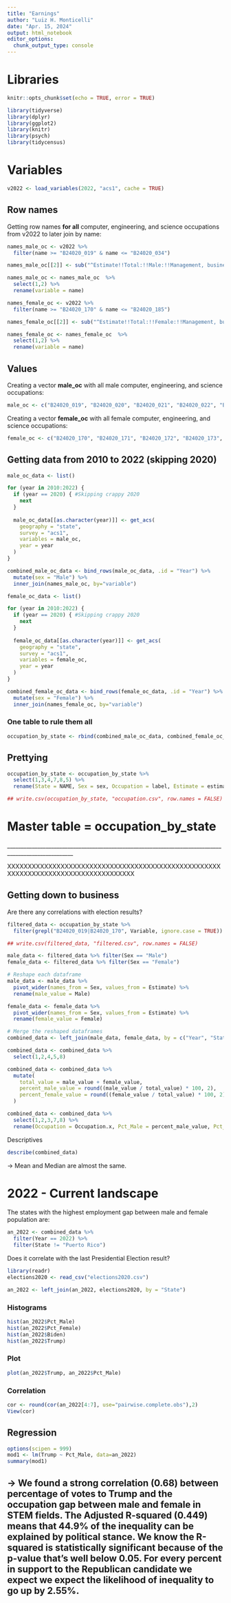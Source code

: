 ```yaml
---
title: "Earnings"
author: "Luiz H. Monticelli"
date: "Apr. 15, 2024"
output: html_notebook
editor_options: 
  chunk_output_type: console
---
```


# Libraries

```r
knitr::opts_chunk$set(echo = TRUE, error = TRUE)
```

```r
library(tidyverse) 
library(dplyr) 
library(ggplot2) 
library(knitr) 
library(psych)
library(tidycensus)
```

# Variables

```r
v2022 <- load_variables(2022, "acs1", cache = TRUE)
```

## Row names

Getting row names **for all** computer, engineering, and science occupations from v2022 to later join by name:

```r
names_male_oc <- v2022 %>%
  filter(name >= "B24020_019" & name <= "B24020_034")

names_male_oc[[2]] <- sub("^Estimate!!Total:!!Male:!!Management, business, science, and arts occupations:!!", "", names_male_oc[[2]])

names_male_oc <- names_male_oc  %>% 
  select(1,2) %>%
  rename(variable = name)
```

```r
names_female_oc <- v2022 %>%
  filter(name >= "B24020_170" & name <= "B24020_185")

names_female_oc[[2]] <- sub("^Estimate!!Total:!!Female:!!Management, business, science, and arts occupations:!!", "", names_female_oc[[2]])

names_female_oc <- names_female_oc  %>% 
  select(1,2) %>%
  rename(variable = name)
```

## Values

Creating a vector **male_oc** with all male computer, engineering, and science occupations:

```r
male_oc <- c("B24020_019", "B24020_020", "B24020_021", "B24020_022", "B24020_023", "B24020_024", "B24020_025", "B24020_026", "B24020_027", "B24020_028", "B24020_029", "B24020_030", "B24020_031", "B24020_032", "B24020_033", "B24020_034")
```

Creating a vector **female_oc** with all female computer, engineering, and science occupations:

```r
female_oc <- c("B24020_170", "B24020_171", "B24020_172", "B24020_173", "B24020_174", "B24020_175", "B24020_176", "B24020_177", "B24020_178", "B24020_179", "B24020_180", "B24020_181", "B24020_182", "B24020_183", "B24020_184", "B24020_185")
```

## Getting data from 2010 to 2022 (skipping 2020)

```r
male_oc_data <- list()

for (year in 2010:2022) {
  if (year == 2020) { #Skipping crappy 2020
    next
  }
  
  male_oc_data[[as.character(year)]] <- get_acs(
    geography = "state",
    survey = "acs1",
    variables = male_oc,
    year = year
  )
}

combined_male_oc_data <- bind_rows(male_oc_data, .id = "Year") %>%
  mutate(sex = "Male") %>%
  inner_join(names_male_oc, by="variable")
```

```r
female_oc_data <- list()

for (year in 2010:2022) {
  if (year == 2020) { #Skipping crappy 2020
    next
  }
  
  female_oc_data[[as.character(year)]] <- get_acs(
    geography = "state",
    survey = "acs1",
    variables = female_oc,
    year = year
  )
}

combined_female_oc_data <- bind_rows(female_oc_data, .id = "Year") %>%
  mutate(sex = "Female") %>%
  inner_join(names_female_oc, by="variable")
```

### One table to rule them all

```r
occupation_by_state <- rbind(combined_male_oc_data, combined_female_oc_data)
```

## Prettying

```r
occupation_by_state <- occupation_by_state %>% 
  select(1,3,4,7,8,5) %>%
  rename(State = NAME, Sex = sex, Occupation = label, Estimate = estimate, Variable = variable)
```

```r
## write.csv(occupation_by_state, "occupation.csv", row.names = FALSE)
```

# Master table = occupation_by_state

\_\_\_\_\_\_\_\_\_\_\_\_\_\_\_\_\_\_\_\_\_\_\_\_\_\_\_\_\_\_\_\_\_\_\_\_\_\_\_\_\_\_\_\_\_\_\_\_\_\_\_\_\_\_\_\_\_\_\_\_\_\_\_\_\_\_\_\_\_\_\_\_\_\_\_\_\_\_\_\_\_\_\_\_\_\_\_\_\_\_\_\_\_\_\_\_\_\_\_\_\_\_

XXXXXXXXXXXXXXXXXXXXXXXXXXXXXXXXXXXXXXXXXXXXXXXXXXXXXXXXXXXXXXXXXXXXXXXXXXXXXXXXXXX

## Getting down to business

Are there any correlations with election results?

```r
filtered_data <- occupation_by_state %>%
  filter(grepl("B24020_019|B24020_170", Variable, ignore.case = TRUE))
```

```r
## write.csv(filtered_data, "filtered.csv", row.names = FALSE)
```

```r
male_data <- filtered_data %>% filter(Sex == "Male")
female_data <- filtered_data %>% filter(Sex == "Female")

# Reshape each dataframe
male_data <- male_data %>%
  pivot_wider(names_from = Sex, values_from = Estimate) %>%
  rename(male_value = Male)

female_data <- female_data %>%
  pivot_wider(names_from = Sex, values_from = Estimate) %>%
  rename(female_value = Female)

# Merge the reshaped dataframes
combined_data <- left_join(male_data, female_data, by = c("Year", "State"))
```

```r
combined_data <- combined_data %>% 
  select(1,2,4,5,8)
```

```r
combined_data <- combined_data %>%
  mutate(
    total_value = male_value + female_value,
    percent_male_value = round((male_value / total_value) * 100, 2),
    percent_female_value = round((female_value / total_value) * 100, 2)
  )
```

```r
combined_data <- combined_data %>% 
  select(1,2,3,7,8) %>%
  rename(Occupation = Occupation.x, Pct_Male = percent_male_value, Pct_Female = percent_female_value)
```

Descriptives

```r
describe(combined_data)
```

-\> Mean and Median are almost the same.

# 2022 - Current landscape

The states with the highest employment gap between male and female population are:

```r
an_2022 <- combined_data %>% 
  filter(Year == 2022) %>% 
  filter(State != "Puerto Rico")
```

Does it correlate with the last Presidential Election result?

```r
library(readr)
elections2020 <- read_csv("elections2020.csv")
```

```r
an_2022 <- left_join(an_2022, elections2020, by = "State")
```

### Histograms

```r
hist(an_2022$Pct_Male)
hist(an_2022$Pct_Female)
hist(an_2022$Biden)
hist(an_2022$Trump)
```

### Plot

```r
plot(an_2022$Trump, an_2022$Pct_Male)
```

### Correlation

```r
cor <- round(cor(an_2022[4:7], use="pairwise.complete.obs"),2)
View(cor)
```

## Regression

```r
options(scipen = 999)
mod1 <- lm(Trump ~ Pct_Male, data=an_2022)
summary(mod1)
```

## -\> We found a strong correlation (0.68) between percentage of votes to Trump and the occupation gap between male and female in STEM fields. The Adjusted R-squared (0.449) means that 44.9% of the inequality can be explained by political stance. We know the R-squared is statistically significant because of the p-value that's well below 0.05. For every percent in support to the Republican candidate we expect we expect the likelihood of inequality to go up by 2.55%.

